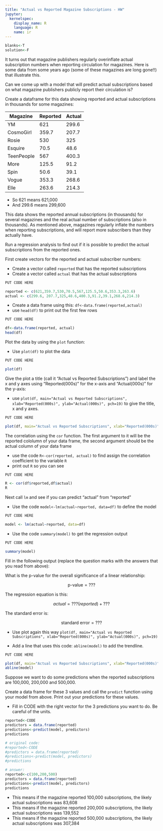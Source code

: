 ```yaml
---
title: "Actual vs Reported Magazine Subscriptions - HW"
jupyter:
  kernelspec:
    display_name: R
    language: R
    name: ir
---
```


```r
blanks<-T
solution<-F
```

It turns out that magazine publishers regularly overinflate actual subscription numbers when reporting circulation for magazines. Here is some data from some years ago (some of these magazines are long gone!!) that illustrate this.

Can we come up with a model that will predict actual subscriptions based on what magazine publishers publicly report their circulation is?

Create a dataframe for this data showing reported and actual subscriptions in thousands for some magazines:


| Magazine | Reported | Actual |
|------------|---------------------|-------------------|
| YM | 621 | 299.6 |
| CosmoGirl | 359.7 | 207.7 |
| Rosie | 530 | 325 |
| Esquire | 70.5 | 48.6 |
| TeenPeople | 567 | 400.3 |
| More | 125.5 | 91.2 |
| Spin | 50.6 | 39.1 |
| Vogue | 353.3 | 268.6 |
| Elle | 263.6 | 214.3 |

- So 621 means 621,000
- And 299.6 means 299,600

This data shows the reported annual subscriptions (in thousands) for several magazines and the real actual number of subscriptions (also in thousands). As mentioned above, magazines regularly inflate the numbers when reporting subscriptions, and will report more subscribers than they actually have. 

Run a regression analysis to find out if it is possible to predict the actual subscriptions from the reported ones.

First create vectors for the reported and actual subscriber numbers:

- Create a vector called `reported` that has the reported subscriptions
- Create a vector called `actual` that has the actual subscriptions

```r
PUT CODE HERE
```
```r
reported <- c(621,359.7,530,70.5,567,125.5,50.6,353.3,263.6)
actual <- c(299.6, 207.7,325,48.6,400.3,91.2,39.1,268.6,214.3)
```

- Create a data frame using this: `df<-data.frame(reported,actual)` 
- use `head(df)` to print out the first few rows 

```r
PUT CODE HERE
```
```r
df<-data.frame(reported, actual)
head(df)
```

Plot the data by using the `plot` function:

- Use `plot(df)` to plot the data

```r
PUT CODE HERE
```
```r
plot(df)
```

Give the plot a title (call it "Actual vs Reported Subscriptions") and label the x and y axes using "Reported(000s)" for the x-axis and "Actual(000s)" for the y-axis:


- use `plot(df, main="Actual vs Reported Subscriptions", xlab="Reported(000s)", ylab="Actual(000s)", pch=19)` to give the title, x and y axes. 

```r
PUT CODE HERE
```
```r
plot(df, main="Actual vs Reported Subscriptions", xlab="Reported(000s)", ylab="Actual(000s)", pch=19)
```

The correlation using the `cor` function. The first argument to it will be the reported cololumn of your data frame, the second argument should be the actual column of your data frame

- use the code `R<-cor(reported, actual)` to find assign the correlation coefficient to the variable `R`
- print out `R` so you can see 

```r
PUT CODE HERE
```
```r
R <- cor(df$reported,df$actual)
R
```

Next call `lm` and see if you can predict "actual" from "reported"

- Use the code `model<-lm(actual~reported, data=df)` to define the model

```r
PUT CODE HERE
```
```r
model <- lm(actual~reported, data=df)
```

- Use the code `summary(model)` to get the regression output

```r
PUT CODE HERE
```
```r
summary(model)
```

Fill in the following output (replace the question marks with the answers that you read from above):

What is the p-value for the overall significance of a linear relationship:

$$ \text{p-value} = ??? $$

The regression equation is this:

$$ actual = ???(reported) + ??? $$   
    
The standard error is:

$$ \text{standard error} = ???  $$ 

- Use plot again this way `plot(df, main="Actual vs Reported Subscriptions", xlab="Reported(000s)", ylab="Actual(000s)", pch=19)`

- Add a line that uses this code: `abline(model)` to add the trendline.

```r
PUT CODE HERE
```
```r
plot(df, main="Actual vs Reported Subscriptions", xlab="Reported(000s)", ylab="Actual(000s)", pch=19)
abline(model)
```

Suppose we want to do some predictions when the reported subscriptions are 
100,000, 200,000 and 500,000.

Create a data frame for these 3 values and call the `predict` function using your model from above. Print out your predictions for these values. 

- Fill in CODE with the right vector for the 3 predictions you want to do. Be careful of the units.

```r
reported<-CODE
predictors = data.frame(reported)
predictions<-predict(model, predictors)
predictions
```
```r
# original code:
#reported<-CODE
#predictors = data.frame(reported)
#predictions<-predict(model, predictors)
#predictions

# answer:
reported<-c(100,200,500)
predictors = data.frame(reported)
predictions<-predict(model, predictors)
predictions
```

- This means if the magazine reported 100,000 subscriptions, the likely actual subscriptions was 83,608
- This means if the magazine reported 200,000 subscriptions, the likely actual subscriptions was 139,552
- This means if the magazine reported 500,000 subscriptions, the likely actual subscriptions was 307,384
